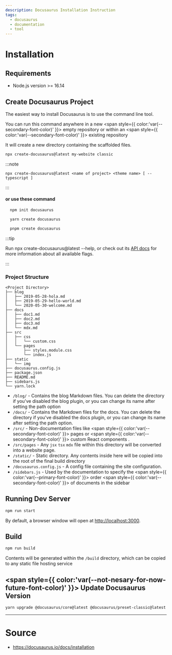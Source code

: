 ```yaml
---
description: Docusaurus Installation Instruction
tags:
  - docusaurus
  - documentation
  - tool
---
```



# Installation

## Requirements

- Node.js version >= 16.14

## Create Docusaurus Project

The easiest way to install Docusaurus is to use the command line tool.

You can run this command anywhere in a new <span style={{ color:'var(--secondary-font-color)' }}> empty repository </span>
or within an <span style={{ color:'var(--secondary-font-color)' }}> existing repository </span>

It will create a new directory containing the scaffolded files.

```bash title=
npx create-docusaurus@latest my-website classic
```

:::note

`npx create-docusaurus@latest <name of project> <theme name> [ --typescript ]`

:::

#### or use these command

<Tabs>
<TabItem value="npm" label="npm">

```bash title=
  npm init docusaurus
```

</TabItem>
<TabItem value="yarn" label="yarn">

```bash title=
  yarn create docusaurus
```

</TabItem>
<TabItem value="pnpm" label="pnpm">

```bash title=
  pnpm create docusaurus
```

</TabItem>
</Tabs>

:::tip

Run npx create-docusaurus@latest --help, or check out its [API docs](https://docusaurus.io/docs/api/misc/create-docusaurus) for more information about all available flags.

:::

### Project Structure

```title= showLineNumbers
<Project Directory>
├── blog
│   ├── 2019-05-28-hola.md
│   ├── 2019-05-29-hello-world.md
│   └── 2020-05-30-welcome.md
├── docs
│   ├── doc1.md
│   ├── doc2.md
│   ├── doc3.md
│   └── mdx.md
├── src
│   ├── css
│   │   └── custom.css
│   └── pages
│       ├── styles.module.css
│       └── index.js
├── static
│   └── img
├── docusaurus.config.js
├── package.json
├── README.md
├── sidebars.js
└── yarn.lock
```

- `/blog/` - Contains the blog Markdown files.
  You can delete the directory if you've disabled the blog plugin,
  or you can change its name after setting the path option
- `/docs/` - Contains the Markdown files for the docs.
  You can delete the directory if you've disabled the docs plugin,
  or you can change its name after setting the path option.
- `/src/` - Non-documentation files like <span style={{ color:'var(--secondary-font-color)' }}> pages </span> or <span style={{ color:'var(--secondary-font-color)' }}> custom React components </span>.
- `/src/pages` - Any `jsx` `tsx` `mdx` file within this directory will be converted into a website page.
- `/static/` - Static directory. Any contents inside here will be copied into the root of the final build directory
- `/docusaurus.config.js` - A config file containing the site configuration.
- `/sidebars.js` - Used by the documentation to specify the <span style={{ color:'var(--primary-font-color)' }}> order </span> <span style={{ color:'var(--secondary-font-color)' }}> of documents in the sidebar </span>

## Running Dev Server

```bash title=
npm run start
```

By default, a browser window will open at [http://localhost:3000](http://localhost:3000).

## Build

```bash title=
npm run build
```

Contents will be generated within the `/build` directory, which can be copied to any static file hosting service

## <span style={{ color:'var(--not-nesary-for-now-future-font-color)' }}> Update Docusaurus Version </span>

```bash title=
yarn upgrade @docusaurus/core@latest @docusaurus/preset-classic@latest
```

---

# Source

- https://docusaurus.io/docs/installation
